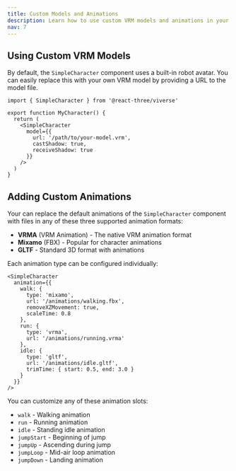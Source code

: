 ```yaml
---
title: Custom Models and Animations
description: Learn how to use custom VRM models and animations in your games.
nav: 7
---
```


## Using Custom VRM Models

By default, the `SimpleCharacter` component uses a built-in robot avatar. You can easily replace this with your own VRM model by providing a URL to the model file.

```tsx
import { SimpleCharacter } from '@react-three/viverse'

export function MyCharacter() {
  return (
    <SimpleCharacter
      model={{
        url: '/path/to/your-model.vrm',
        castShadow: true,
        receiveShadow: true
      }}
    />
  )
}
```

## Adding Custom Animations

Your can replace the default animations of the `SimpleCharacter` component with files in any of these  three supported animation formats:
- **VRMA** (VRM Animation) - The native VRM animation format
- **Mixamo** (FBX) - Popular for character animations
- **GLTF** - Standard 3D format with animations

Each animation type can be configured individually:

```tsx
<SimpleCharacter
  animation={{
    walk: {
      type: 'mixamo',
      url: '/animations/walking.fbx',
      removeXZMovement: true,
      scaleTime: 0.8
    },
    run: {
      type: 'vrma', 
      url: '/animations/running.vrma'
    },
    idle: {
      type: 'gltf',
      url: '/animations/idle.gltf',
      trimTime: { start: 0.5, end: 3.0 }
    }
  }}
/>
```

You can customize any of these animation slots:

- `walk` - Walking animation
- `run` - Running animation  
- `idle` - Standing idle animation
- `jumpStart` - Beginning of jump
- `jumpUp` - Ascending during jump
- `jumpLoop` - Mid-air loop animation
- `jumpDown` - Landing animation